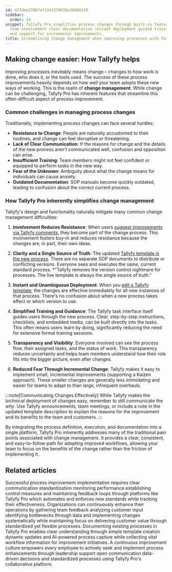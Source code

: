 ```yaml
---
id: 427dee27867ef13413f9638e3b894139
sidebar:
  order: 14
snippet: Tallyfy Pro simplifies process changes through built-in features that facilitate
  team involvement clear documentation instant deployment guided training transparency
  and support for incremental improvements.
title: Streamlining change management when improving processes with Tallyfy
---
```


## Making change easier: How Tallyfy helps

Improving processes inevitably means change – changes to how work is done, who does it, or the tools used. The success of these process improvements heavily depends on how well your team adopts these new ways of working. This is the realm of **change management**. While change can be challenging, Tallyfy Pro has inherent features that streamline this often-difficult aspect of process improvement.

### Common challenges in managing process changes

Traditionally, implementing process changes can face several hurdles:

-   **Resistance to Change**: People are naturally accustomed to their routines, and change can feel disruptive or threatening.
-   **Lack of Clear Communication**: If the reasons for change and the details of the new process aren't communicated well, confusion and opposition can arise.
-   **Insufficient Training**: Team members might not feel confident or equipped to perform tasks in the new way.
-   **Fear of the Unknown**: Ambiguity about what the change means for individuals can cause anxiety.
-   **Outdated Documentation**: SOP manuals become quickly outdated, leading to confusion about the correct current process.

### How Tallyfy Pro inherently simplifies change management

Tallyfy's design and functionality naturally mitigate many common change management difficulties:

1.  **Involvement Reduces Resistance**:
    When users [suggest improvements via Tallyfy comments](/products/pro/tracking-and-tasks/tasks/how-to-report-and-resolve-issues-in-tallyfy/), they become part of the change process. This involvement fosters buy-in and reduces resistance because the changes are, in part, their own ideas.

2.  **Clarity and a Single Source of Truth**:
    The updated [Tallyfy template *is* the new process](/products/pro/documenting/templates/). There are no separate SOP documents to distribute or conflicting versions. Everyone sees and executes the same, current standard process.
    *"Tallyfy removes the version control nightmare for processes. The live template is always the single source of truth."

3.  **Instant and Unambiguous Deployment**:
    When you [edit a Tallyfy template](/products/pro/documenting/templates/edit-templates/), the changes are effective immediately for all new instances of that process. There's no confusion about when a new process takes effect or which version to use.

4.  **Simplified Training and Guidance**:
    The Tallyfy task interface itself guides users through the new process. Clear, step-by-step instructions, checklists, and embedded media, can be built directly into the tasks. This often means users learn by doing, significantly reducing the need for extensive formal training sessions.

5.  **Transparency and Visibility**:
    Everyone involved can see the process flow, their assigned tasks, and the status of work. This transparency reduces uncertainty and helps team members understand how their role fits into the bigger picture, even after changes.

6.  **Reduced Fear Through Incremental Change**:
    Tallyfy makes it easy to implement small, incremental improvements (supporting a Kaizen approach). These smaller changes are generally less intimidating and easier for teams to adapt to than large, infrequent overhauls.

:::note[Communicating Changes Effectively]
While Tallyfy makes the *technical* deployment of changes easy, remember to still communicate the *why*. Use Tallyfy announcements, team meetings, or include a note in the updated template description to explain the reasons for the improvement and its benefits to the team and customers.
:::

By integrating the process definition, execution, and documentation into a single platform, Tallyfy Pro inherently addresses many of the traditional pain points associated with change management. It provides a clear, consistent, and easy-to-follow path for adopting improved workflows, allowing your team to focus on the benefits of the change rather than the friction of implementing it.


## Related articles
<CardGrid>
<LinkTitleCard header="<b>Process Improvement > Implementing changes and sustaining improvements with Tallyfy</b>" href="/products/pro/tutorials/how-to/process-improvement/implementing-changes-and-sustaining-improvements-with-tallyfy/" > Successful process improvement implementation requires clear communication standardization monitoring performance establishing control measures and maintaining feedback loops through platforms like Tallyfy Pro which automates and enforces new standards while tracking their effectiveness. </LinkTitleCard>
<LinkTitleCard header="<b>How To > Improve processes effectively</b>" href="/products/pro/tutorials/how-to/improve-processes-effectively/" > Organizations can continuously enhance their operations by gathering team feedback analyzing customer input identifying bottlenecks through data and implementing changes systematically while maintaining focus on delivering customer value through standardized yet flexible processes. </LinkTitleCard>
<LinkTitleCard header="<b>Process Improvement > Understanding your current processes with Tallyfy</b>" href="/products/pro/tutorials/how-to/process-improvement/understanding-your-current-processes-with-tallyfy/" > Documenting existing processes in Tallyfy Pro enables clear understanding through simple template creation dynamic updates and AI-powered process capture while collecting vital workflow information for improvement initiatives. </LinkTitleCard>
<LinkTitleCard header="<b>Process Improvement > Building a culture of continuous improvement with Tallyfy</b>" href="/products/pro/tutorials/how-to/process-improvement/building-a-culture-of-continuous-improvement/" > A continuous improvement culture empowers every employee to actively seek and implement process enhancements through leadership support open communication data-driven decisions and standardized processes using Tallyfy Pro's collaborative platform. </LinkTitleCard>
</CardGrid>